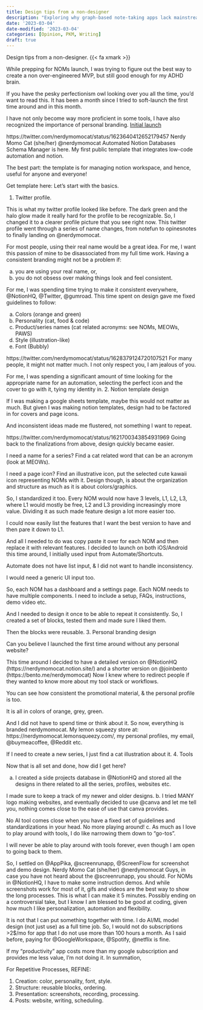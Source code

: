 ```yaml
---
title: Design tips from a non-designer
description: "Exploring why graph-based note-taking apps lack mainstream appeal despite their popularity among certain niche groups and discussing the features that make a tool mainstream."
date: '2023-03-04'
date-modified: '2023-03-04'
categories: [Opinion, PKM, Writing]
draft: true
---
```

Design tips from a non-designer. {{< fa xmark >}}

While prepping for NOMs launch, I was trying to figure out the best way to create a non over-engineered MVP, but still good enough for my ADHD brain.

If you have the pesky perfectionism owl looking over you all the time, you'd want to read this.
It has been a month since I tried to soft-launch the first time around and in this month.

I have not only become way more proficient in some tools, I have also recognized the importance of personal branding. [Initial launch](https://twitter.com/nerdymomocat/status/1621700343854931969)

https://twitter.com/nerdymomocat/status/1623640412652179457
Nerdy Momo Cat (she/her)
@nerdymomocat
Automated Notion Databases Schema Manager is here. My first public template that integrates low-code automation and notion.

The best part: the template is for managing notion workspace, and hence, useful for anyone and everyone!

Get template here: 
Let's start with the basics.

1. Twitter profile.

This is what my twitter profile looked like before. The dark green and the halo glow made it really hard for the profile to be recognizable. So, I changed it to a clearer profile picture that you see right now.
This twitter profile went through a series of name changes, from notefun to opinesnotes to finally landing on @nerdymomocat.

For most people, using their real name would be a great idea. For me, I want this passion of mine to be disassociated from my full time work.
Having a consistent branding might not be a problem if:

(a) you are using your real name, or,
(b) you do not obsess over making things look and feel consistent.

For me, I was spending time trying to make it consistent everywhere, @NotionHQ, @Twitter, @gumroad.
This time spent on design gave me fixed guidelines to follow:

a. Colors (orange and green)
b. Personality (cat, food & code)
c. Product/series names (cat related acronyms: see NOMs, MEOWs, PAWS)
d. Style (illustration-like)
e. Font (Bubbly)

https://twitter.com/nerdymomocat/status/1628379124720107521
For many people, it might not matter much. I not only respect you, I am jealous of you.

For me, I was spending a significant amount of time looking for the appropriate name for an automation, selecting the perfect icon and the cover to go with it, tying my identity in.
2. Notion template design

If I was making a google sheets template, maybe this would not matter as much. But given I was making notion templates, design had to be factored in for covers and page icons.

And inconsistent ideas made me flustered, not something I want to repeat.


https://twitter.com/nerdymomocat/status/1621700343854931969
Going back to the finalizations from above, design quickly became easier.

I need a name for a series? Find a cat related word that can be an acronym (look at MEOWs).

I need a page icon? Find an illustrative icon, put the selected cute kawaii icon representing NOMs with it.
Design though, is about the organization and structure as much as it is about colors/graphics.

So, I standardized it too. Every NOM would now have 3 levels, L1, L2, L3, where L1 would mostly be free, L2 and L3 providing increasingly more value.
Dividing it as such made feature design a lot more easier too.

I could now easily list the features that I want the best version to have and then pare it down to L1.

And all I needed to do was copy paste it over for each NOM and then replace it with relevant features.
I decided to launch on both iOS/Android this time around, I initially used input from Automate/Shortcuts.

Automate does not have list input, & I did not want to handle inconsistency.

I would need a generic UI input too.

So, each NOM has a dashboard and a settings page.
Each NOM needs to have multiple components. I need to include a setup, FAQs, instructions, demo video etc.

And I needed to design it once to be able to repeat it consistently. So, I created a set of blocks, tested them and made sure I liked them.

Then the blocks were reusable.
3. Personal branding design

Can you believe I launched the first time around without any personal website?

This time around I decided to have a detailed version on @NotionHQ (https://nerdymomocat.notion.site/) and a shorter version on @joinbento (https://bento.me/nerdymomocat)
Now I knew where to redirect people if they wanted to know more about my tool stack or workflows.

You can see how consistent the promotional material, & the personal profile is too.

It is all in colors of orange, grey, green.

And I did not have to spend time or think about it.
So now, everything is branded nerdymomocat. My lemon squeezy store at: https://nerdymomocat.lemonsqueezy.com/, my personal profiles, my email, @buymeacoffee, @Reddit etc.

If I need to create a new series, I just find a cat illustration about it.
4. Tools

Now that is all set and done, how did I get here?

a. I created a side projects database in @NotionHQ and stored all the designs in there related to all the series, profiles, websites etc.

I made sure to keep a track of my newer and older designs.
b. I tried MANY logo making websites, and eventually decided to use @canva and let me tell you, nothing comes close to the ease of use that canva provides.

No AI tool comes close when you have a fixed set of guidelines and standardizations in your head. No more playing around!
c. As much as I love to play around with tools, I do like narrowing them down to "go-tos".

I will never be able to play around with tools forever, even though I am open to going back to them.

So, I settled on @AppPika, @screenrunapp, @ScreenFlow for screenshot and demo design.
Nerdy Momo Cat (she/her)
@nerdymomocat
Guys, in case you have not heard about the @screenrunapp, you should. For NOMs in @NotionHQ, I have to make some instruction demos. And while screenshots work for most of it, gifs and videos are the best way to show the long processes. This is what I can make it 5 minutes. 
Possibly ending on a controversial take, but I know I am blessed to be good at coding, given how much I like personalization, automation and flexibility.

It is not that I can put something together with time. I do AI/ML model design (not just use) as a full time job.
So, I would not do subscriptions >2$/mo for app that I do not use more than 100 hours a month. As I said before, paying for @GoogleWorkspace, @Spotify, @netflix is fine.

If my "productivity" app costs more than my google subscription and provides me less value, I'm not doing it.
In summation,

For Repetitive Processes, REFINE:

1. Creation: color, personality, font, style.
2. Structure: reusable blocks, ordering.
3. Presentation: screenshots, recording, processing.
4. Posts: website, writing, scheduling.